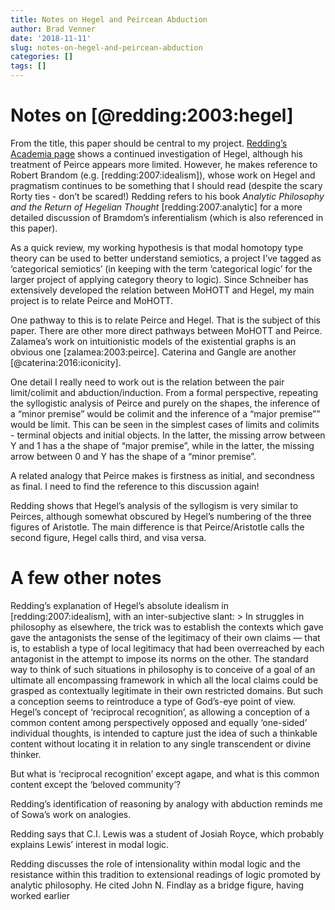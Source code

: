 ```yaml
---
title: Notes on Hegel and Peircean Abduction
author: Brad Venner
date: '2018-11-11'
slug: notes-on-hegel-and-peircean-abduction
categories: []
tags: []
---
```

# Notes on [@redding:2003:hegel]

From the title, this paper should be central to my project.  [Redding's Academia page](https://sydney.academia.edu/PaulRedding) shows a continued investigation of Hegel, although his treatment of Peirce appears more limited.  However, he makes reference to Robert Brandom (e.g. [redding:2007:idealism]), whose work on Hegel and pragmatism continues to be something that I should read (despite the scary Rorty ties - don't be scared!)  Redding refers to his book *Analytic Philosophy and the Return of Hegelian Thought* [redding:2007:analytic] for a more detailed discussion of Bramdom's inferentialism (which is also referenced in this paper).

As a quick review, my working hypothesis is that modal homotopy type theory can be used to better understand semiotics, a project I've tagged as 'categorical semiotics' (in keeping with the term 'categorical logic' for the larger project of applying category theory to logic).  Since Schneiber has extensively developed the relation between MoHOTT and Hegel, my main project is to relate Peirce and MoHOTT.  

One pathway to this is to relate Peirce and Hegel.  That is the subject of this paper.  There are other more direct pathways between MoHOTT and Peirce.  Zalamea's work on intuitionistic models of the existential graphs is an obvious one [zalamea:2003:peirce].  Caterina and Gangle are another [@caterina:2016:iconicity].  

One detail I really need to work out is the relation between the pair limit/colimit and abduction/induction.  From a formal perspective, repeating the syllogistic analysis of Peirce and purely on the shapes, the inference of a "minor premise" would be colimit and the inference of a "major premise"" would be limit.  This can be seen in the simplest cases of limits and colimits - terminal objects and initial objects.  In the latter, the missing arrow between Y and 1 has a the shape of "major premise", while in the latter, the missing arrow between 0 and Y has the shape of a "minor premise".

A related analogy that Peirce makes is firstness as initial, and secondness as final.  I need to find the reference to this discussion again!

Redding shows that Hegel's analysis of the syllogism is very similar to Peirces, although somewhat obscured by Hegel's numbering of the three figures of Aristotle.  The main difference is that Peirce/Aristotle calls the second figure, Hegel calls third, and visa versa.

# A few other notes

Redding's explanation of Hegel's absolute idealism in [redding:2007:idealism], with an inter-subjective slant:
> In struggles in philosophy as elsewhere, the trick was to establish the contexts which gave gave the antagonists the sense of the legitimacy of their own claims --- that is, to establish a type of local legitimacy that had been overreached by each antagonist in the attempt to impose its norms on the other.  The standard way to think of such situations in philosophy is to conceive of a goal of an ultimate all encompassing framework in which all the local claims could be grasped as contextually legitimate in their own restricted domains.  But such a conception seems to reintroduce a type of God's-eye point of view.  Hegel's concept of 'reciprocal recognition', as allowing a conception of a common content among perspectively opposed and equally 'one-sided' individual thoughts, is intended to capture just the idea of such a thinkable content without locating it in relation to any single transcendent or divine thinker.

But what is 'reciprocal recognition' except agape, and what is this common content except the 'beloved community'?

Redding's identification of reasoning by analogy with abduction reminds me of Sowa's work on analogies.

Redding says that C.I. Lewis was a student of Josiah Royce, which probably explains Lewis' interest in modal logic. 

Redding discusses the role of intensionality within modal logic and the resistance within this tradition to extensional readings of logic promoted by analytic philosophy.  He cited John N. Findlay as a bridge figure, having worked earlier 